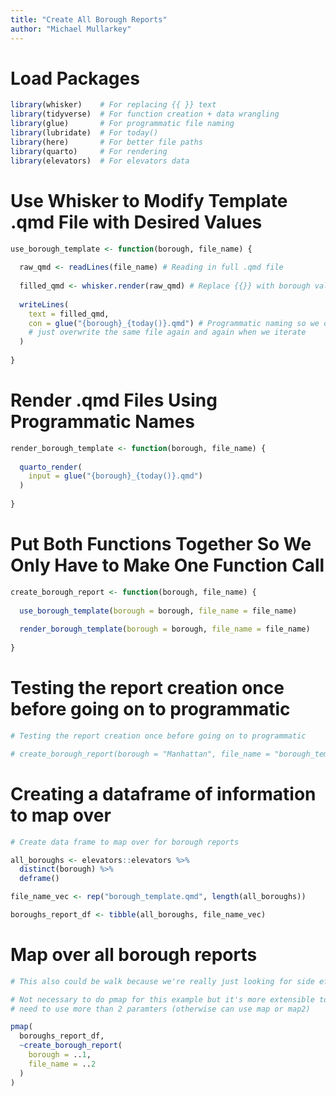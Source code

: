 ```yaml
---
title: "Create All Borough Reports"
author: "Michael Mullarkey"
---
```


# Load Packages

```r

library(whisker)    # For replacing {{ }} text
library(tidyverse)  # For function creation + data wrangling
library(glue)       # For programmatic file naming
library(lubridate)  # For today()
library(here)       # For better file paths
library(quarto)     # For rendering
library(elevators)  # For elevators data

```

# Use Whisker to Modify Template .qmd File with Desired Values

```r

use_borough_template <- function(borough, file_name) {
  
  raw_qmd <- readLines(file_name) # Reading in full .qmd file
  
  filled_qmd <- whisker.render(raw_qmd) # Replace {{}} with borough value 
  
  writeLines(
    text = filled_qmd,
    con = glue("{borough}_{today()}.qmd") # Programmatic naming so we don't
    # just overwrite the same file again and again when we iterate
  )
    
}

```

# Render .qmd Files Using Programmatic Names

```r

render_borough_template <- function(borough, file_name) {
  
  quarto_render(
    input = glue("{borough}_{today()}.qmd")
  )
  
}

```

# Put Both Functions Together So We Only Have to Make One Function Call

```r

create_borough_report <- function(borough, file_name) {
  
  use_borough_template(borough = borough, file_name = file_name)
  
  render_borough_template(borough = borough, file_name = file_name)
  
}

```

# Testing the report creation once before going on to programmatic

```r

# Testing the report creation once before going on to programmatic

# create_borough_report(borough = "Manhattan", file_name = "borough_template.qmd")

```

# Creating a dataframe of information to map over

```r

# Create data frame to map over for borough reports

all_boroughs <- elevators::elevators %>% 
  distinct(borough) %>% 
  deframe()

file_name_vec <- rep("borough_template.qmd", length(all_boroughs))

boroughs_report_df <- tibble(all_boroughs, file_name_vec)

```

# Map over all borough reports

```r

# This also could be walk because we're really just looking for side effects!

# Not necessary to do pmap for this example but it's more extensible to if you
# need to use more than 2 paramters (otherwise can use map or map2)

pmap(
  boroughs_report_df,
  ~create_borough_report(
    borough = ..1,
    file_name = ..2
  )
)

```
